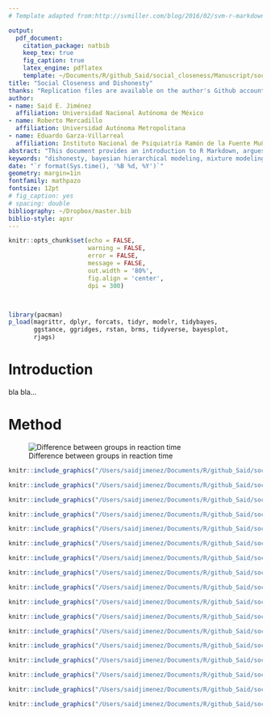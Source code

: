 ```yaml
---
# Template adapted from:http://svmiller.com/blog/2016/02/svm-r-markdown-manuscript/

output: 
  pdf_document:
    citation_package: natbib
    keep_tex: true
    fig_caption: true
    latex_engine: pdflatex
    template: ~/Documents/R/github_Said/social_closeness/Manuscript/social_closeness_dishonesty_files/svm-latex-ms.tex
title: "Social Closeness and Dishonesty"
thanks: "Replication files are available on the author's Github account https://github.com/saidejp/social_closeness"
author:
- name: Said E. Jiménez
  affiliation: Universidad Nacional Autónoma de México
- name: Roberto Mercadillo
  affiliation: Universidad Autónoma Metropolitana
- name: Eduardo Garza-Villarreal
  affiliation: Instituto Nacional de Psiquiatría Ramón de la Fuente Muñiz
abstract: "This document provides an introduction to R Markdown, argues for its..."
keywords: "dishonesty, bayesian hierarchical modeling, mixture modeling"
date: "`r format(Sys.time(), '%B %d, %Y')`"
geometry: margin=1in
fontfamily: mathpazo
fontsize: 12pt
# fig_caption: yes
# spacing: double
bibliography: ~/Dropbox/master.bib
biblio-style: apsr
---
```



```r
knitr::opts_chunk$set(echo = FALSE,
                      warning = FALSE,
                      error = FALSE,
                      message = FALSE,
                      out.width = '80%',
                      fig.align = 'center',
                      dpi = 300)



library(pacman)
p_load(magrittr, dplyr, forcats, tidyr, modelr, tidybayes,
       ggstance, ggridges, rstan, brms, tidyverse, bayesplot,
       rjags)


```

# Introduction

bla bla...



# Method



![Difference between groups in reaction time](/Users/saidjimenez/Documents/R/github_Said/social_closeness/Manuscript/figures/g1.jpeg)


```r

knitr::include_graphics("/Users/saidjimenez/Documents/R/github_Said/social_closeness/Manuscript/figures/g1.jpeg")


```



```r

knitr::include_graphics("/Users/saidjimenez/Documents/R/github_Said/social_closeness/Manuscript/figures/g2.jpeg")


```



```r

knitr::include_graphics("/Users/saidjimenez/Documents/R/github_Said/social_closeness/Manuscript/figures/g3.jpeg")


```


```r


knitr::include_graphics("/Users/saidjimenez/Documents/R/github_Said/social_closeness/Manuscript/figures/g4.jpeg")


```




```r


knitr::include_graphics("/Users/saidjimenez/Documents/R/github_Said/social_closeness/Manuscript/figures/g5.jpeg")


```




```r

knitr::include_graphics("/Users/saidjimenez/Documents/R/github_Said/social_closeness/Manuscript/figures/g6.jpeg")


```


```r


knitr::include_graphics("/Users/saidjimenez/Documents/R/github_Said/social_closeness/Manuscript/figures/g7.jpeg")


```




```r


knitr::include_graphics("/Users/saidjimenez/Documents/R/github_Said/social_closeness/Manuscript/figures/g8.jpeg")


```



```r


knitr::include_graphics("/Users/saidjimenez/Documents/R/github_Said/social_closeness/Manuscript/figures/g9.jpeg")


```



```r

knitr::include_graphics("/Users/saidjimenez/Documents/R/github_Said/social_closeness/Manuscript/figures/g16.jpeg")


```




```r


knitr::include_graphics("/Users/saidjimenez/Documents/R/github_Said/social_closeness/Manuscript/figures/g10.jpeg")


```




```r


knitr::include_graphics("/Users/saidjimenez/Documents/R/github_Said/social_closeness/Manuscript/figures/g11.jpeg")


```



```r


knitr::include_graphics("/Users/saidjimenez/Documents/R/github_Said/social_closeness/Manuscript/figures/g12.jpeg")


```



```r


knitr::include_graphics("/Users/saidjimenez/Documents/R/github_Said/social_closeness/Manuscript/figures/g12_b.jpeg")


```

```r


knitr::include_graphics("/Users/saidjimenez/Documents/R/github_Said/social_closeness/Manuscript/figures/g13.jpeg")


```



```r


knitr::include_graphics("/Users/saidjimenez/Documents/R/github_Said/social_closeness/Manuscript/figures/g14.jpeg")


```




```r


knitr::include_graphics("/Users/saidjimenez/Documents/R/github_Said/social_closeness/Manuscript/figures/g15.jpeg")


```

